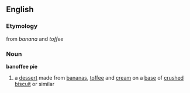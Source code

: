 ==English==
===Etymology===
from ''banana'' and ''toffee''
===Noun===
'''banoffee pie'''
# a [[dessert]] made from [[banana]]s, [[toffee]] and [[cream]] on a [[base]] of [[crush]]ed [[biscuit]] or similar